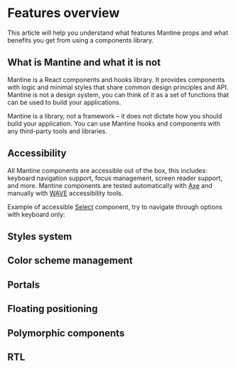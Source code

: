 

# Features overview

This article will help you understand what features Mantine props and
what benefits you get from using a components library.

## What is Mantine and what it is not

Mantine is a React components and hooks library. It provides components
with logic and minimal styles that share common design principles and
API. Mantine is not a design system, you can think of it as a set of
functions that can be used to build your applications.

Mantine is a library, not a framework – it does not dictate how you
should build your application. You can use Mantine hooks and components
with any third-party tools and libraries.

## Accessibility

All Mantine components are accessible out of the box, this includes: keyboard navigation support,
focus management, screen reader support, and more. Mantine components are tested automatically with
[Axe](https://www.deque.com/axe/) and manually with [WAVE](https://wave.webaim.org/) accessibility tools.

Example of accessible [Select](/core/select/) component, try to navigate through options with keyboard
only:

<Demo data={SelectDemos.searchable} />

## Styles system

## Color scheme management

## Portals

## Floating positioning

## Polymorphic components

## RTL
